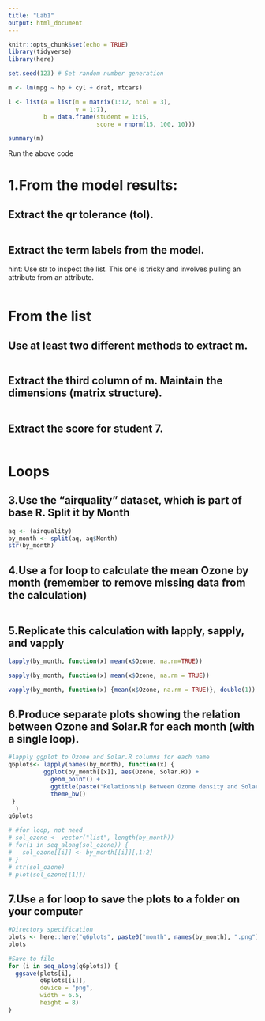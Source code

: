 ```yaml
---
title: "Lab1"
output: html_document
---
```


```r
knitr::opts_chunk$set(echo = TRUE)
library(tidyverse)
library(here)
```



```r
set.seed(123) # Set random number generation

m <- lm(mpg ~ hp + cyl + drat, mtcars)

l <- list(a = list(m = matrix(1:12, ncol = 3),
              	   v = 1:7),
          b = data.frame(student = 1:15,
                         score = rnorm(15, 100, 10)))

summary(m)
```

Run the above code

# 1.From the model results:

## Extract the qr tolerance (tol).

```r

```

## Extract the term labels from the model.
hint: Use str to inspect the list. This one is tricky and involves pulling an attribute from an attribute.

```r

```

# From the list

## Use at least two different methods to extract m.

```r


```

## Extract the third column of m. Maintain the dimensions (matrix structure).

```r

```

## Extract the score for student 7.

```r

```


# **Loops**

## 3.Use the “airquality” dataset, which is part of base R. Split it by Month
```r
aq <- (airquality)
by_month <- split(aq, aq$Month)
str(by_month)
```

## 4.Use a for loop to calculate the mean Ozone by month (remember to remove missing data from the calculation)

```r

```
## 5.Replicate this calculation with lapply, sapply, and vapply

```r
lapply(by_month, function(x) mean(x$Ozone, na.rm=TRUE))

sapply(by_month, function(x) mean(x$Ozone, na.rm = TRUE))

vapply(by_month, function(x) {mean(x$Ozone, na.rm = TRUE)}, double(1))
```

## 6.Produce separate plots showing the relation between Ozone and Solar.R for each month (with a single loop).

```r
#lapply ggplot to Ozone and Solar.R columns for each name
q6plots<- lapply(names(by_month), function(x) {
          ggplot(by_month[[x]], aes(Ozone, Solar.R)) +
            geom_point() +
            ggtitle(paste("Relationship Between Ozone density and Solar radiation \nfor month", names(by_month[x]))) +
            theme_bw()
 }
  )
q6plots

# #for loop, not need
# sol_ozone <- vector("list", length(by_month))
# for(i in seq_along(sol_ozone)) {
#   sol_ozone[[i]] <- by_month[[i]][,1:2]
# }
# str(sol_ozone)
# plot(sol_ozone[[1]])


```

## 7.Use a for loop to save the plots to a folder on your computer

```r
#Directory specification
plots <- here::here("q6plots", paste0("month", names(by_month), ".png"))
plots

#Save to file
for (i in seq_along(q6plots)) {
  ggsave(plots[i],
         q6plots[[i]],
         device = "png",
         width = 6.5,
         height = 8)
}
```